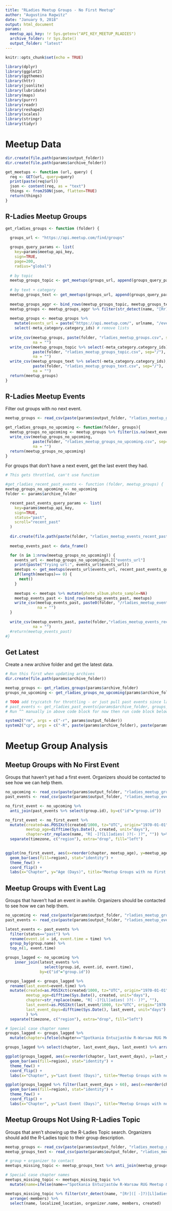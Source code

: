 ```yaml
---
title: "RLadies Meetup Groups - No First Meetup"
author: "Augustina Ragwitz"
date: "January 9, 2018"
output: html_document
params:
  meetup_api_key: !r Sys.getenv("API_KEY_MEETUP_RLADIES")
  archive_folder: !r Sys.Date()
  output_folder: "latest"
---
```


```r
knitr::opts_chunk$set(echo = TRUE)

library(dplyr)
library(ggplot2)
library(ggthemes)
library(httr)
library(jsonlite)
library(lubridate)
library(maps)
library(purrr)
library(readr)
library(reshape2)
library(scales)
library(stringr)
library(tidyr)
```

# Meetup Data

```r
dir.create(file.path(params$output_folder))
dir.create(file.path(params$archive_folder))

get_meetups <- function (url, query) {
  req <- GET(url, query=query)
  print(paste(req$url))
  json <- content(req, as = "text")
  things <- fromJSON(json, flatten=TRUE)
  return(things)
}
```

## R-Ladies Meetup Groups


```r

get_rladies_groups <- function (folder) {
  
  groups_url <- "https://api.meetup.com/find/groups"

  groups_query_params <- list(
    key=params$meetup_api_key, 
    sign=TRUE,
    page=200,
    radius="global")
  
  # by topic
  meetup_groups_topic <- get_meetups(groups_url, append(groups_query_params, c(topic_id=1513883, order="members")))
  
  # by text + category
  meetup_groups_text <- get_meetups(groups_url, append(groups_query_params, c(text="r-ladies", category=34)))
  
  meetup_groups_aggr <- bind_rows(meetup_groups_topic, meetup_groups_text %>% anti_join(meetup_groups_topic, by="id"))
  meetup_groups <- meetup_groups_aggr %>% filter(str_detect(name, "[Rr]([ -]?)[Ll]adies"))
  
  meetup_groups <- meetup_groups %>%
    mutate(events_url = paste("https://api.meetup.com/", urlname, "/events", sep="")) %>%
    select(-meta_category.category_ids) # remove lists
  
  write_csv(meetup_groups, paste(folder, "rladies_meetup_groups.csv", sep="/"), 
            na = "")
  write_csv(meetup_groups_topic %>% select(-meta_category.category_ids), 
            paste(folder, "rladies_meetup_groups_topic.csv", sep="/"), 
            na = "")
  write_csv(meetup_groups_text %>% select(-meta_category.category_ids), 
            paste(folder, "rladies_meetup_groups_text.csv", sep="/"), 
            na = "")
  return(meetup_groups)
}

```

## R-Ladies Meetup Events

Filter out groups with no next event.

```r
meetup_groups <- read_csv(paste(params$output_folder, "rladies_meetup_groups.csv", sep="/"))

get_rladies_groups_no_upcoming <- function(folder, groups){
  meetup_groups_no_upcoming <- meetup_groups %>% filter(is.na(next_event.id))
  write_csv(meetup_groups_no_upcoming, 
            paste(folder, "rladies_meetup_groups_no_upcoming.csv", sep="/"), 
            na = "")
  return(meetup_groups_no_upcoming)
}

```

For groups that don't have a next event, get the last event they had.

```r
# This gets throttled, can't use function

#get_rladies_recent_past_events <- function (folder, meetup_groups) {
meetup_groups_no_upcoming <- no_upcoming
folder <- params$archive_folder

  recent_past_events_query_params <- list(
    key=params$meetup_api_key, 
    sign=TRUE,
    status="past",
    scroll="recent_past"
  )
  
  dir.create(file.path(paste(folder, "rladies_meetup_events_recent_past", sep="/")))
  
  meetup_events_past <- data_frame()

  for (n in 1:nrow(meetup_groups_no_upcoming)) {
    events_url <- meetup_groups_no_upcoming[n,]["events_url"]
    print(paste("Trying url:", events_url$events_url))
    meetups <- get_meetups(events_url$events_url, recent_past_events_query_params)
    if(length(meetups)== 0) {
      next()
    }
  
    meetups <- meetups %>% mutate(photo_album.photo_sample=NA)
    meetup_events_past <- bind_rows(meetup_events_past, meetups)
    write_csv(meetup_events_past, paste0(folder, "/rladies_meetup_events_recent_past/_meetup_events_recent_past_", n, ".csv"),
              na = "")
  }
  
  write_csv(meetup_events_past, paste(folder,"rladies_meetup_events_recent_past.csv", sep="/"), 
            na = "")
  #return(meetup_events_past)
#}
```

## Get Latest

Create a new archive folder and get the latest data.

```r

# Run this first when updating archives
dir.create(file.path(params$archive_folder))

meetup_groups <- get_rladies_groups(params$archive_folder)
groups_no_upcoming <- get_rladies_groups_no_upcoming(params$archive_folder, meetup_groups)

# TODO add try/catch for throttling - or just pull past events since last pull and merge with last pull
# past_events <- get_rladies_past_events(params$archive_folder, groups_no_upcoming)
# Run ^^ manually in above code block for now then run code block below to copy archive folder to output

```

```r

system2("rm", args = c("-r", params$output_folder))
system2("cp", args = c("-R", paste(params$archive_folder), paste(params$output_folder)))

```

# Meetup Group Analysis

## Meetup Groups with No First Event

Groups that haven't yet had a first event. Organizers should be contacted to see how we can help them.

```r

no_upcoming <- read_csv(paste(params$output_folder, "rladies_meetup_groups_no_upcoming.csv", sep="/"))
past_events <- read_csv(paste(params$output_folder, "rladies_meetup_events_recent_past.csv", sep="/"))

no_first_event <- no_upcoming %>% 
  anti_join(past_events %>% select(group.id), by=c("id"="group.id"))

no_first_event <- no_first_event %>%
  mutate(created=as.POSIXct(created/1000, tz="UTC", origin="1970-01-01"),
         meetup_age=difftime(Sys.Date(), created, unit="days"),
         chapter=str_replace(name, "R[ -]?[Ll]adies( )?(- )?", "")) %>%
  separate(timezone, c("region"), extra="drop", fill="left")
         

```

```r
       
ggplot(no_first_event, aes(x=reorder(chapter, meetup_age), y=meetup_age)) +
  geom_bar(aes(fill=region), stat="identity") +
  theme_few() +
  coord_flip() +
  labs(x="Chapter", y="Age (Days)", title="Meetup Groups with no First Event")
```

## Meetup Groups with Event Lag

Groups that haven't had an event in awhile. Organizers should be contacted to see how we can help them.

```r

no_upcoming <- read_csv(paste(params$output_folder, "rladies_meetup_groups.csv", sep="/"))
past_events <- read_csv(paste(params$output_folder, "rladies_meetup_events_recent_past.csv", sep="/"))

latest_events <- past_events %>% 
  filter(status=="past") %>%
  rename(event.id = id, event.time = time) %>%
  group_by(group.name) %>%
  top_n(1, event.time)

groups_lagged <- no_upcoming %>%
    inner_join(latest_events %>% 
                 select(group.id, event.id, event.time), 
               by=c("id"="group.id"))

groups_lagged <- groups_lagged %>%
  rename(last_event=event.time) %>%
  mutate(created=as.POSIXct(created/1000, tz="UTC", origin="1970-01-01"),
         meetup_age=difftime(Sys.Date(), created, unit="days"),
         chapter=str_replace(name, "R[ -]?[Ll]adies( )?(- )?", ""),
         last_event=as.POSIXct(last_event/1000, tz="UTC", origin="1970-01-01"),
         last_event_days=difftime(Sys.Date(), last_event, unit="days")
         ) %>%
  separate(timezone, c("region"), extra="drop", fill="left")

# Special case chapter names
groups_lagged <- groups_lagged %>% 
  mutate(chapter=ifelse(chapter=="Spotkania Entuzjastów R-Warsaw RUG Meetup & Warsaw", "Warsaw", chapter))

groups_lagged %>% select(chapter, last_event_days, last_event) %>% arrange(-last_event_days)

```

```r

ggplot(groups_lagged, aes(x=reorder(chapter, last_event_days), y=last_event_days)) +
  geom_bar(aes(fill=region), stat="identity") +
  theme_few() +
  coord_flip() +
  labs(x="Chapter", y="Last Event (Days)", title="Meetup Groups with no Next Event")

```

```r


ggplot(groups_lagged %>% filter(last_event_days > 60), aes(x=reorder(chapter, last_event_days), y=last_event_days)) +
  geom_bar(aes(fill=region), stat="identity") +
  theme_few() +
  coord_flip() +
  labs(x="Chapter", y="Last Event (Days)", title="Meetup Groups with no Next Event (> 60 days since last event)")

```



## Meetup Groups Not Using R-Ladies Topic

Groups that aren't showing up the R-Ladies Topic search. Organizers should add the R-Ladies topic to their group description.

```r

meetup_groups <- read_csv(paste(params$output_folder, "rladies_meetup_groups.csv", sep="/"))
meetup_groups_text <- read_csv(paste(params$output_folder, "rladies_meetup_groups_text.csv", sep="/"))

# group + organizer to contact
meetups_missing_topic <- meetup_groups_text %>% anti_join(meetup_groups_topic, by="id")

# Special case chapter names
meetups_missing_topic <- meetups_missing_topic %>% 
  mutate(name=ifelse(name=="Spotkania Entuzjastów R-Warsaw RUG Meetup & R-Ladies Warsaw", "R-Ladies Warsaw", name))

meetups_missing_topic %>% filter(str_detect(name, "[Rr]([ -]?)[Ll]adies")) %>%
  arrange(-members) %>% 
  select(name, localized_location, organizer.name, members, created)

```




